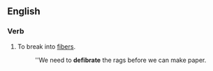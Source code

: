 ==English==

===Verb===
{{en-verb|defibrat|es}}

# To break into [[fiber]]s.
#:''We need to '''defibrate''' the rags before we can make paper.